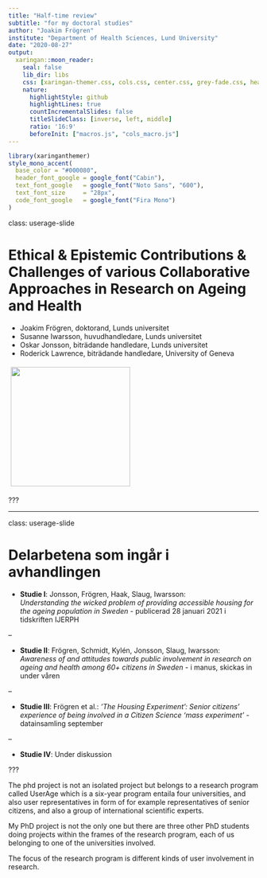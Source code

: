 ```yaml
---
title: "Half-time review"
subtitle: "for my doctoral studies"
author: "Joakim Frögren"
institute: "Department of Health Sciences, Lund University"
date: "2020-08-27"
output:
  xaringan::moon_reader:
    seal: false
    lib_dir: libs
    css: [xaringan-themer.css, cols.css, center.css, grey-fade.css, header-footer.css, navy-slide.css, userage-slide.css]
    nature:
      highlightStyle: github
      highlightLines: true
      countIncrementalSlides: false
      titleSlideClass: [inverse, left, middle]
      ratio: '16:9'
      beforeInit: ["macros.js", "cols_macro.js"]
---
```


```r
library(xaringanthemer)
style_mono_accent(
  base_color = "#000080",
  header_font_google = google_font("Cabin"),
  text_font_google   = google_font("Noto Sans", "600"),
  text_font_size     = "28px",
  code_font_google   = google_font("Fira Mono")
)
```


class: userage-slide

# Ethical & Epistemic Contributions & Challenges of various Collaborative Approaches in Research on Ageing and Health

 - Joakim Frögren, doktorand, Lunds universitet
 - Susanne Iwarsson, huvudhandledare, Lunds universitet
 - Oskar Jonsson, biträdande handledare, Lunds universitet
 - Roderick Lawrence, biträdande handledare, University of Geneva

<img src="images/case-logo-svensk.png" width="240px" style="vertical-align:middle;margin:5px 5px">

???


---

class: userage-slide

# Delarbetena som ingår i avhandlingen


- **Studie I**: Jonsson, Frögren, Haak, Slaug, Iwarsson:<br>*Understanding the wicked problem of providing accessible housing for the ageing population in Sweden* - publicerad 28 januari 2021 i tidskriften IJERPH

--

- **Studie II**: Frögren, Schmidt, Kylén, Jonsson, Slaug, Iwarsson:<br>*Awareness of and attitudes towards public involvement in research on ageing and health among 60+ citizens in Sweden* - i manus, skickas in under våren

--

- **Studie III**: Frögren et al.: *’The Housing Experiment’: Senior citizens' experience of being involved in a Citizen Science 'mass experiment’* - datainsamling september

--

- **Studie IV**: Under diskussion


???

The phd project is not an isolated project but belongs to a research program called UserAge which is a six-year program entaila four universities, and also user representatives in form of for example representatives of senior citizens, and also a group of international scientific experts.

My PhD project is not the only one but there are three other PhD students doing projects within the frames of the research program, each of us belonging to one of the universities involved.

The focus of the research program is different kinds of user involvement in research. 

